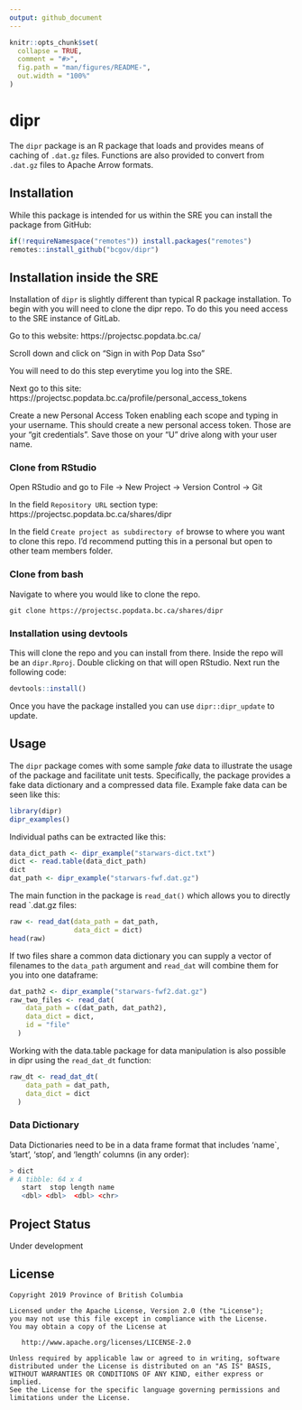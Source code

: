 ```yaml
---
output: github_document
---
```


<!-- README.md is generated from README.Rmd. Please edit that file -->

```r
knitr::opts_chunk$set(
  collapse = TRUE,
  comment = "#>",
  fig.path = "man/figures/README-",
  out.width = "100%"
)
```

<!-- badges: start -->
<!-- [![License](https://img.shields.io/badge/License-Apache%202.0-blue.svg)](https://opensource.org/licenses/Apache-2.0) -->
<!-- [![R build status](https://github.com/bcgov/dipr/workflows/R-CMD-check/badge.svg)](https://github.com/bcgov/dipr) -->
<!-- [![img](https://img.shields.io/badge/Lifecycle-Experimental-339999)](https://github.com/bcgov/repomountie/blob/master/doc/lifecycle-badges.md) -->
<!-- badges: end -->

# dipr

The `dipr` package is an R package that loads and provides means of caching of `.dat.gz` files. Functions are also provided to convert from `.dat.gz` files to Apache Arrow formats.

## Installation
While this package is intended for us within the SRE you can install the package from GitHub:

```r
if(!requireNamespace("remotes")) install.packages("remotes")
remotes::install_github("bcgov/dipr")
```



## Installation inside the SRE
Installation of `dipr` is slightly different than typical R package installation. To begin with you will need to clone the dipr repo. To do this you need access to the SRE instance of GitLab. 

Go to this website: https://projectsc.popdata.bc.ca/

Scroll down and click on "Sign in with Pop Data Sso"

You will need to do this step everytime you log into the SRE.

Next go to this site: https://projectsc.popdata.bc.ca/profile/personal_access_tokens

Create a new Personal Access Token enabling each scope and typing in your username. This should create a new personal access token. Those are your "git credentials". Save those on your "U" drive along with your user name. 

### Clone from RStudio

Open RStudio and go to 
File -> New Project -> Version Control -> Git

In the field `Repository URL` section type:
https://projectsc.popdata.bc.ca/shares/dipr

In the field `Create project as subdirectory of` browse to where you want to clone this repo. I'd recommend putting this in a personal but open to other team members folder.


### Clone from bash

Navigate to where you would like to clone the repo.

```
git clone https://projectsc.popdata.bc.ca/shares/dipr
```

### Installation using devtools
This will clone the repo and you can install from there. Inside the repo will be an `dipr.Rproj`. Double clicking on that will open RStudio. Next run the following code:

```r
devtools::install()

```

Once you have the package installed you can use `dipr::dipr_update` to update. 


## Usage
The `dipr` package comes with some sample _fake_ data to illustrate the usage of the package and facilitate unit tests. Specifically, the package provides a fake data dictionary and a compressed data file. Example fake data can be seen like this:
```r
library(dipr)
dipr_examples()
```

Individual paths can be extracted like this:
```r
data_dict_path <- dipr_example("starwars-dict.txt")
dict <- read.table(data_dict_path)
dict
dat_path <- dipr_example("starwars-fwf.dat.gz")
```

The main function in the package is `read_dat()` which allows you to directly read `.dat.gz files:
```r
raw <- read_dat(data_path = dat_path,
                data_dict = dict)
head(raw)
```

If two files share a common data dictionary you can supply a vector of filenames to the `data_path` argument and `read_dat` will combine them for you into one dataframe:

```r
dat_path2 <- dipr_example("starwars-fwf2.dat.gz")
raw_two_files <- read_dat(
    data_path = c(dat_path, dat_path2),
    data_dict = dict,
    id = "file"
  )
```

Working with the data.table package for data manipulation is also possible in dipr using the `read_dat_dt` function:
```r
raw_dt <- read_dat_dt(
    data_path = dat_path,
    data_dict = dict
  )
```


### Data Dictionary
Data Dictionaries need to be in a data frame format that includes 'name`, 'start', 'stop', and 'length' columns (in any order):

```r
> dict
# A tibble: 64 x 4
   start  stop length name                      
   <dbl> <dbl>  <dbl> <chr>   
```


## Project Status
Under development

## License


    Copyright 2019 Province of British Columbia

    Licensed under the Apache License, Version 2.0 (the "License");
    you may not use this file except in compliance with the License.
    You may obtain a copy of the License at 

       http://www.apache.org/licenses/LICENSE-2.0

    Unless required by applicable law or agreed to in writing, software
    distributed under the License is distributed on an "AS IS" BASIS,
    WITHOUT WARRANTIES OR CONDITIONS OF ANY KIND, either express or implied.
    See the License for the specific language governing permissions and
    limitations under the License.
   
